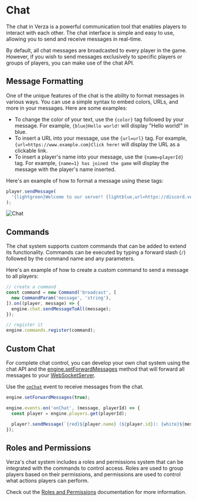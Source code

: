 # Chat

The chat in Verza is a powerful communication tool that enables players to interact with each other. The chat interface is simple and easy to use, allowing you to send and receive messages in real-time.

By default, all chat messages are broadcasted to every player in the game. However, if you wish to send messages exclusively to specific players or groups of players, you can make use of the chat API.

## Message Formatting

One of the unique features of the chat is the ability to format messages in various ways. You can use a simple syntax to embed colors, URLs, and more in your messages. Here are some examples:

- To change the color of your text, use the `{color}` tag followed by your message. For example, `{blue}Hello world!` will display "Hello world!" in blue.
- To insert a URL into your message, use the `{url=url}` tag. For example, `{url=https://www.example.com}Click here!` will display the URL as a clickable link.
- To insert a player's name into your message, use the `{name=playerId}` tag. For example, `{name=1} has joined the game` will display the message with the player's name inserted.

Here's an example of how to format a message using these tags:

```js
player.sendMessage(
  '{lightgreen}Welcome to our server! {lightblue,url=https://discord.verza.io}Click here{lightblue} to learn more about our community!',
);
```

![Chat](https://i.gyazo.com/8574dc330f1d7bd21d643fee5720458b.png)

## Commands

The chat system supports custom commands that can be added to extend its functionality. Commands can be executed by typing a forward slash (`/`) followed by the command name and any parameters.

Here's an example of how to create a custom command to send a message to all players:

```js
// create a command
const command = new Command('broadcast', [
  new CommandParam('message', 'string'),
]).on((player, message) => {
  engine.chat.sendMessageToAll(message);
});

// register it
engine.commands.register(command);
```

## Custom Chat

For complete chat control, you can develop your own chat system using the chat API and the [engine.setForwardMessages](/sdk/managers/engine/setForwardMessages) method that will forward all messages to your [WebSocketServer](/getting-started/setup-websocketserver-script).

Use the [`onChat`](/sdk/events/chat/onChat) event to receive messages from the chat.

```js title=custom-chat.js
engine.setForwardMessages(true);

engine.events.on('onChat', (message, playerId) => {
  const player = engine.players.get(playerId);

  player?.sendMessage(`{red}${player.name} (${player.id}): {white}${message}`);
});
```

## Roles and Permissions

Verza's chat system includes a roles and permissions system that can be integrated with the commands to control access. Roles are used to group players based on their permissions, and permissions are used to control what actions players can perform.

Check out the [Roles and Permissions](/concepts/roles-and-permissions) documentation for more information.
